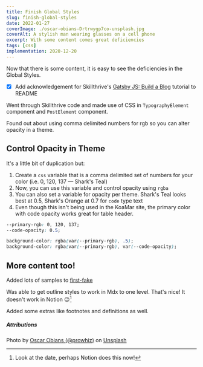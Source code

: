 ```yaml
---
title: Finish Global Styles
slug: finish-global-styles
date: 2022-01-27
coverImage: ./oscar-obians-Drtrwygp7co-unsplash.jpg
coverAlt: A stylish man wearing glasses on a cell phone
excerpt: With some content comes great deficiencies
tags: [css]
implementation: 2020-12-20
---
```


Now that there is some content, it is easy to see the deficiencies in the Global Styles.

- [x] Add acknowledgement for Skillthrive's [Gatsby JS: Build a Blog](https://www.youtube.com/playlist?list=PLW0RabRDhwwzVNhlOgQQgw6HJzXdM1MnT) tutorial to README

Went through Skillthrive code and made use of CSS in `TypographyElement` component and `PostElement` component.

Found out about using comma delimited numbers for rgb so you can alter opacity in a theme.

## Control Opacity in Theme

It's a little bit of duplication but:

1. Create a `css` variable that is a comma delimited set of numbers for your color (i.e. 0, 120, 137 — Shark's Teal)
2. Now, you can use this variable and control opacity using `rgba`
3. You can also set a variable for opacity per theme. Shark's Teal looks best at 0.5, Shark's Orange at 0.7 for `code` type text
4. Even though this isn't being used in the KoaMar site, the primary color with code opacity works great for table header.

```css
--primary-rgb: 0, 120, 137;
--code-opacity: 0.5;

background-color: rgba(var(--primary-rgb), .5);
background-color: rgba(var(--primary-rgb), var(--code-opacity);
```

## More content too!

Added lots of samples to [first-fake](../../blog/first-fake)

Was able to get outline styles to work in Mdx to one level. That's nice! It doesn't work in Notion 😉[^1]

Added some extras like footnotes and definitions as well.

[^1]: Look at the date, perhaps Notion does this now!

##### Attributions

Photo by [Oscar Obians (@prowhiz)](https://unsplash.com/@prowhiz?utm_source=unsplash&utm_medium=referral&utm_content=creditCopyText)
on [Unsplash](https://unsplash.com/s/photos/style?utm_source=unsplash&utm_medium=referral&utm_content=creditCopyText)
